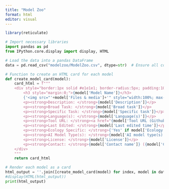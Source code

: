 ```yaml
---
title: "Model Zoo"
format: html
editor: visual
---
```


```r
library(reticulate)

```

```python

# Import necessary libraries
import pandas as pd
from IPython.core.display import display, HTML

# Load the data into a pandas DataFrame
data = pd.read_csv("modelzoo/ModelZoo.csv", dtype=str)  # Ensure all columns are read as strings

# Function to create an HTML card for each model
def create_model_card(model):
    card_html = f"""
    <div style="border:1px solid #e1e1e1; border-radius:5px; padding:10px; margin-bottom:20px; width:100%; max-width:300px; display:inline-block; vertical-align:top; margin-right:20px;">
        <h3 style="margin:0;">{model['Model Name']}</h3>
        {'<img src="'+model['Files & media']+'" style="width:100%; max-width:200px;" alt="'+model['Model Name']+'">' if pd.notna(model['Files & media']) else ''}
        <p><strong>Description: </strong>{model['Description']}</p>
        <p><strong>Broad Task: </strong>{model['Broad task']}</p>
        <p><strong>Specific Task: </strong>{model['Specific task']}</p>
        <p><strong>Language(s): </strong>{model['Language(s)']}</p>
        <p><strong>Tool URL: </strong><a href="{model['Tool URL (Github or Link)']}">{model['Tool URL (Github or Link)']}</a></p>
        <p><strong>Last Edited: </strong>{model['Last edited time']}</p>
        <p><strong>Ecology Specific: </strong>{'Yes' if model['Ecology specific'] == 'Yes' else 'No'}</p>
        <p><strong>AI Model Type(s): </strong>{model['AI model type(s)']}</p>
        <p><strong>License: </strong>{model['License']}</p>
        <p><strong>Contact: </strong>{model['Contact name']} ({model['Contact email']})</p>
    </div>
    """
    return card_html

# Render each model as a card
html_output = ''.join([create_model_card(model) for index, model in data.iterrows()])
#display(HTML(html_output))
print(html_output)

```